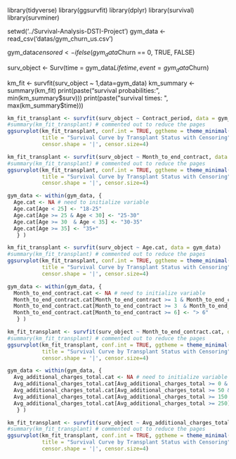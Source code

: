 library(tidyverse)
library(ggsurvfit)
library(dplyr)
library(survival)
library(survminer)

setwd('../Survival-Analysis-DSTI-Project')
gym_data <- read_csv('datas/gym_churn_us.csv')

gym_data$censored <- ifelse(gym_data$Churn == 0, TRUE, FALSE)

surv_object <- Surv(time = gym_data$Lifetime, event = gym_data$Churn)

km_fit <- survfit(surv_object ~ 1,data=gym_data)
km_summary <- summary(km_fit)
print(paste("survival probabilities: ", min(km_summary$surv)))
print(paste("survival times: ", max(km_summary$time)))

```r
km_fit_transplant <- survfit(surv_object ~ Contract_period, data = gym_data)
#summary(km_fit_transplant) # commented out to reduce the pages
ggsurvplot(km_fit_transplant, conf.int = TRUE, ggtheme = theme_minimal(),
           title = "Survival Curve by Transplant Status with Censoring", 
           censor.shape = '|', censor.size=4)
```

```r
km_fit_transplant <- survfit(surv_object ~ Month_to_end_contract, data = gym_data)
#summary(km_fit_transplant) # commented out to reduce the pages
ggsurvplot(km_fit_transplant, conf.int = TRUE, ggtheme = theme_minimal(),
           title = "Survival Curve by Transplant Status with Censoring", 
           censor.shape = '|', censor.size=4)
```

```r
gym_data <- within(gym_data, {   
  Age.cat <- NA # need to initialize variable
  Age.cat[Age < 25] <- "18-25"
  Age.cat[Age >= 25 & Age < 30] <- "25-30"
  Age.cat[Age >= 30  & Age < 35] <- "30-35"
  Age.cat[Age >= 35] <- "35+"
   } )
```

```r
km_fit_transplant <- survfit(surv_object ~ Age.cat, data = gym_data)
#summary(km_fit_transplant) # commented out to reduce the pages
ggsurvplot(km_fit_transplant, conf.int = TRUE, ggtheme = theme_minimal(),
           title = "Survival Curve by Transplant Status with Censoring", 
           censor.shape = '|', censor.size=4)
```

```r
gym_data <- within(gym_data, {   
  Month_to_end_contract.cat <- NA # need to initialize variable
  Month_to_end_contract.cat[Month_to_end_contract >= 1 & Month_to_end_contract < 3] <- "1-2"
  Month_to_end_contract.cat[Month_to_end_contract >= 3  & Month_to_end_contract < 6] <- "3-5"
  Month_to_end_contract.cat[Month_to_end_contract >= 6] <- "> 6"
   } )
```

```r
km_fit_transplant <- survfit(surv_object ~ Month_to_end_contract.cat, data = gym_data)
#summary(km_fit_transplant) # commented out to reduce the pages
ggsurvplot(km_fit_transplant, conf.int = TRUE, ggtheme = theme_minimal(),
           title = "Survival Curve by Transplant Status with Censoring", 
           censor.shape = '|', censor.size=4)
```

```r
gym_data <- within(gym_data, {   
  Avg_additional_charges_total.cat <- NA # need to initialize variable
  Avg_additional_charges_total.cat[Avg_additional_charges_total >= 0 & Avg_additional_charges_total < 50] <- "<50"
  Avg_additional_charges_total.cat[Avg_additional_charges_total >= 50 & Avg_additional_charges_total < 150] <- "50-150"
  Avg_additional_charges_total.cat[Avg_additional_charges_total >= 150  & Avg_additional_charges_total < 250] <- "150-250"
  Avg_additional_charges_total.cat[Avg_additional_charges_total >= 250] <- ">250"
   } )
```

```r
km_fit_transplant <- survfit(surv_object ~ Avg_additional_charges_total.cat, data = gym_data)
#summary(km_fit_transplant) # commented out to reduce the pages
ggsurvplot(km_fit_transplant, conf.int = TRUE, ggtheme = theme_minimal(),
           title = "Survival Curve by Transplant Status with Censoring", 
           censor.shape = '|', censor.size=4)
```